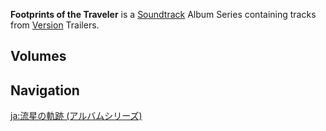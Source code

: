 {{About|the [[Soundtrack]] Album Series|the first Volume|Footprints of the Traveler}}
{{Terminology Infobox
|title = Footprints of the Traveler
|image = Footprints of the Traveler.png
|type  = Album Series
}}
'''Footprints of the Traveler''' is a [[Soundtrack]] Album Series containing tracks from [[Version]] Trailers.

==Volumes==
{{Albums by Category Table|Footprints of the Traveler Albums}}

==Navigation==
{{Soundtrack Navbox|Footprints of the Traveler}}

[[ja:流星の軌跡 (アルバムシリーズ)]]